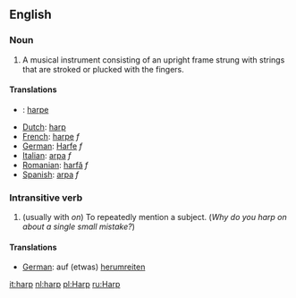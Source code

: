 ==English==

===Noun===
#A musical instrument consisting of an upright frame strung with strings that are stroked or plucked with the fingers.

====Translations====
*{{da}}: [[harpe]]
*[[Dutch]]: [[harp]]
*[[French]]: [[harpe]] ''f''
*[[German]]: [[Harfe]] ''f''
*[[Italian]]: [[arpa]] ''f''
*[[Romanian]]: [[harfă]] ''f''
*[[Spanish]]: [[arpa]] ''f''

===Intransitive verb===
#(usually with ''on'') To repeatedly mention a subject. (''Why do you harp on about a single small mistake?'')

====Translations====
*[[German]]: auf (etwas) [[herumreiten]]

[[it:harp]]
[[nl:harp]]
[[pl:Harp]]
[[ru:Harp]]